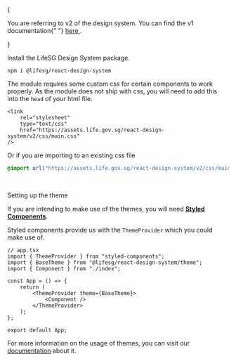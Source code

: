 
<Meta title="Getting started/Installation" />

<Title>Installation</Title>

<Alert type="warning">
    {
        <p>
            You are referring to v2 of the design system. You can find the v1
            documentation{" "}
            <a
                href="https://designsystem.life.gov.sg/react/v1/index.html?path=/story/getting-started-installation--page"
                target="_blank"
            >
                here
            </a>
            .
        </p>
    }
</Alert>

<br />

Install the LifeSG Design System package.

```
npm i @lifesg/react-design-system
```

The module requires some custom css for certain components to work properly. As the module does not ship with css, you will need to add this into the `head` of your html file.

```tsx
<link
    rel="stylesheet"
    type="text/css"
    href="https://assets.life.gov.sg/react-design-system/v2/css/main.css"
/>
```

Or if you are importing to an existing css file

```css
@import url("https://assets.life.gov.sg/react-design-system/v2/css/main.css");
```

<br />

<Secondary>Setting up the theme</Secondary>

If you are intending to make use of the themes, you will need [**Styled Components**](https://styled-components.com/docs).

Styled components provide us with the `ThemeProvider` which you could make use of.

```tsx
// app.tsx
import { ThemeProvider } from "styled-components";
import { BaseTheme } from "@lifesg/react-design-system/theme";
import { Component } from "./index";

const App = () => {
    return (
        <ThemeProvider theme={BaseTheme}>
            <Component />
        </ThemeProvider>
    );
};

export default App;
```

For more information on the usage of themes, you can visit our [documentation](/docs/getting-started-themes--docs) about it.

<br />
